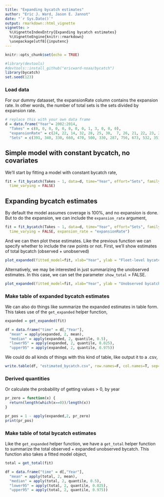 ```yaml
---
title: "Expanding bycatch estimates"
author: "Eric J. Ward, Jason E. Jannot"
date: "`r Sys.Date()`"
output: rmarkdown::html_vignette
vignette: >
  %\VignetteIndexEntry{Expanding bycatch estimates}
  %\VignetteEngine{knitr::rmarkdown}
  \usepackage[utf8]{inputenc}
---
```


```r
knitr::opts_chunk$set(echo = TRUE)
```

```r
#library(devtools)
#devtools::install_github("ericward-noaa/bycatch")
library(bycatch)
set.seed(123)
```

### Load data

For our dummy dataaset, the expansionRate column contains the expansion rate. In other words, the number of total sets is the sets divided by expansion rate.  
  
```r
# replace this with your own data frame
d = data.frame("Year"= 2002:2014, 
  "Takes" = c(0, 0, 0, 0, 0, 0, 0, 0, 1, 3, 0, 0, 0),
  "expansionRate" = c(24, 22, 14, 32, 28, 25, 30,  7, 26, 21, 22, 23, 27),
  "Sets" = c(391, 340, 330, 660, 470, 500, 330, 287, 756, 673, 532, 351, 486))
```

## Simple model with constant bycatch, no covariates

We'll start by fitting a model with constant bycatch rate,  
```r
fit = fit_bycatch(Takes ~ 1, data=d, time="Year", effort="Sets", family="poisson",
  time_varying = FALSE)
```

## Expanding bycatch estimates
  
By default the model assumes coverage is 100%, and no expansion is done. But to do the expansion, we can include the `expansion_rate` argument,

```r
fit = fit_bycatch(Takes ~ 1, data=d, time="Year", effort="Sets", family="poisson",
  time_varying = FALSE, expansion_rate = "expansionRate")
```

And we can then plot these estimates. Like the previous function we can specify whether to include the raw points or not. First, we'll show estimates of total bycatch (observed + unobserved)
  
```r
plot_expanded(fitted_model=fit, xlab="Year", ylab = "Fleet-level bycatch", include_points = TRUE)
```

Alternatively, we may be interested in just summarizing the unobserved estimates. In this case, we can set the parameter `show_total` = FALSE.

```r
plot_expanded(fitted_model=fit, xlab="Year", ylab = "Unobserved bycatch", include_points = TRUE,show_total = FALSE)
```

### Make table of expanded bycatch estimates

We can also do things like summarize the expanded estimates in table form. This takes use of the `get_expanded` helper function, 

```r
expanded = get_expanded(fit)

df = data.frame("time" = d[,"Year"], 
  "mean" = apply(expanded, 2, mean),
  "median" = apply(expanded, 2, quantile, 0.5),
  "lower95" = apply(expanded, 2, quantile, 0.025),
  "upper95" = apply(expanded, 2, quantile, 0.975))
```

We could do all kinds of things with this kind of table, like output it to a .csv,

```r
write.table(df, "estimated_bycatch.csv", row.names=F, col.names=T, sep=",")
```

### Derived quantities

Or calculate the probability of getting values > 0, by year

```r
pr_zero = function(x) {
  return(length(which(x==0))/length(x))
}

pr_pos = 1 - apply(expanded,2, pr_zero)
print(pr_pos)
```

### Make table of total bycatch estimates

Like the `get_expanded` helper function, we have a `get_total` helper function to summarize the total observed + expanded unobserved bycatch. This function also takes a fitted model object, 

```r
total = get_total(fit)

df = data.frame("time" = d[,"Year"], 
  "mean" = apply(total, 2, mean),
  "median" = apply(total, 2, quantile, 0.5),
  "lower95" = apply(total, 2, quantile, 0.025),
  "upper95" = apply(total, 2, quantile, 0.975))
```
